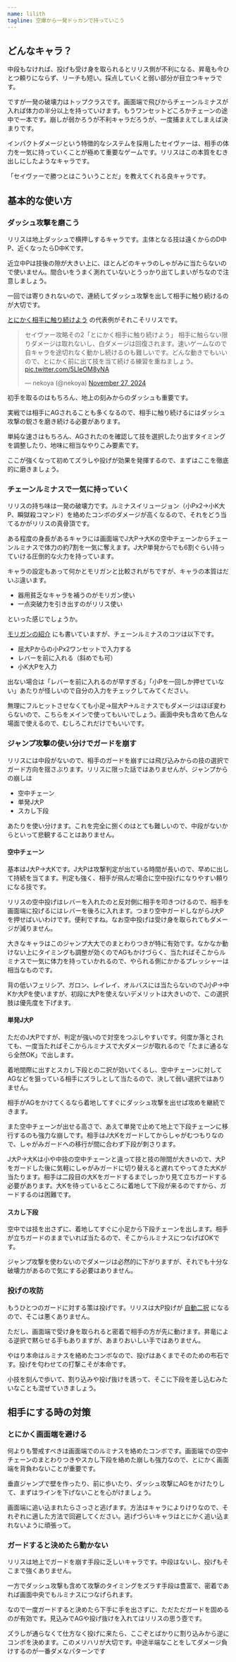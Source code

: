 ```yaml
---
name: lilith
tagline: 空爆から一発ドッカンで持っていこう
---
```


## どんなキャラ？

中段もなければ、投げも受け身を取られるとリリス側が不利になる、昇竜も今ひとつ頼りにならず、リーチも短い。採点していくと弱い部分が目立つキャラです。

ですが一発の破壊力はトップクラスです。画面端で飛びからチェーンルミナスが入れば体力の半分以上を持っていけます。もうワンセットどころかチェーンの途中で一本です。崩しが弱かろうが不利キャラだろうが、一度捕まえてしまえば決まりです。

インパクトダメージという特徴的なシステムを採用したセイヴァーは、相手の体力を一気に持っていくことが極めて重要なゲームです。リリスはこの本質をむき出しにしたようなキャラです。

「セイヴァーで勝つとはこういうことだ」を教えてくれる良キャラです。

## 基本的な使い方

### ダッシュ攻撃を磨こう

リリスは地上ダッシュで横押しするキャラです。主体となる技は遠くからのD中P、近くなったらD中Kです。

近立中Pは技後の隙が大きい上に、ほとんどのキャラのしゃがみに当たらないので使いません。間合いをうまく測れていないとうっかり出てしまいがちなので注意しましょう。

一回では寄りきれないので、連続してダッシュ攻撃を出して相手に触り続けるのが大切です。

[とにかく相手に触り続けよう](../posts/2-touch.mdx) の代表例がそれこそリリスです。

<blockquote class="twitter-tweet" data-media-max-width="560"><p lang="ja" dir="ltr">セイヴァー攻略その2「とにかく相手に触り続けよう」 相手に触らない限りダメージは取れないし、白ダメージは回復されます。速いゲームなので自キャラを途切れなく動かし続けるのも難しいです。どんな動きでもいいので、とにかく前に出て技を当て続ける練習を重ねましょう。 <a href="https://t.co/5LIeOM8yNA">pic.twitter.com/5LIeOM8yNA</a></p>&mdash; nekoya (@nekoya) <a href="https://twitter.com/nekoya/status/1861766468037427512?ref_src=twsrc%5Etfw">November 27, 2024</a></blockquote> <script async src="https://platform.twitter.com/widgets.js" charset="utf-8"></script>

初手を取るのはもちろん、地上の刻みからのダッシュも重要です。

実戦では相手にAGされることも多くなるので、相手に触り続けるにはダッシュ攻撃の鋭さを磨き続ける必要があります。

単純な速さはもちろん、AGされたのを確認して技を選択したり出すタイミングを調整したり、地味に相当なやりこみ要素です。

ここが強くなって初めてズラしや投げが効果を発揮するので、まずはここを徹底的に磨きましょう。

### チェーンルミナスで一気に持っていく

リリスの持ち味は一発の破壊力です。ルミナスイリュージョン（小Px2→小K大P、瞬獄殺コマンド）を絡めたコンボのダメージが高くなるので、それをどう当てるかがリリスの真骨頂です。

ある程度の身長があるキャラには画面端でJ大P→大Kの空中チェーンからチェーンルミナスで体力の約7割を一気に奪えます。J大P単発からでも6割ぐらい持っていける圧倒的な火力を持っています。

キャラの設定もあって何かとモリガンと比較されがちですが、キャラの本質はだいぶ違います。

- 器用貧乏なキャラを補うのがモリガン使い
- 一点突破力を引き出すのがリリス使い

といった感じでしょうか。

[モリガンの紹介](./morrigan) にも書いていますが、チェーンルミナスのコツは以下です。

- 屈大Pからの小Px2ワンセットで入力する
- レバーを前に入れる（斜めでも可）
- 小K大Pを入力

出ない場合は「レバーを前に入れるのが早すぎる」「小Pを一回しか押せていない」あたりが怪しいので自分の入力をチェックしてみてください。

無理にフルヒットさせなくても小足→屈大P→ルミナスでもダメージはほぼ変わらないので、こちらをメインで使ってもいいでしょう。画面中央も含めて色んな場面で使えるので、むしろこれだけでもいいです。

### ジャンプ攻撃の使い分けでガードを崩す

リリスには中段がないので、相手のガードを崩すには飛び込みからの技の選択でガード方向を揺さぶります。リリスに限った話ではありませんが、ジャンプからの崩しは

- 空中チェーン
- 単発J大P
- スカし下段

あたりを使い分けます。これを完全に捌くのはとても難しいので、中段がないからといって悲観することはありません。

#### 空中チェーン

基本はJ大P→大Kです。J大Pは攻撃判定が出ている時間が長いので、早めに出して持続を当てます。判定も強く、相手が飛んだ場合に空中投げになりやすい頼りになる技です。

リリスの空中投げはレバーを入れたのと反対側に相手を叩きつけるので、相手を画面端に投げるにはレバーを後ろに入れます。つまり空中ガードしながらJ大Pを押せばいいわけです。便利ですね。なお空中投げは受け身を取られてもダメージが減りません。

大きなキャラはこのジャンプ大大でのまとわりつきが特に有効です。なかなか動けない上にタイミングも調整が効くのでAGもかけづらく、当たればそこからルミナスで一気に体力を持っていかれるので、やられる側にかかるプレッシャーは相当なものです。

背の低いフェリシア、ガロン、レイレイ、オルバスには当たらないのでJ小P→中Kか大Pを使いますが、初段に大Pを使えないデメリットは大きいので、この選択肢は優先度を下げます。

#### 単発J大P

ただのJ大Pですが、判定が強いので対空をつぶしやすいです。何度か落とされても、一度当たればそこからルミナスで大ダメージが取れるので「たまに通るなら全然OK」で出します。

着地間際に出すとスカし下段との二択が効いてくるし、空中チェーンに対してAGなどを狙っている相手にズラしとして当たるので、決して弱い選択ではありません。

相手がAGをかけてくるなら着地してすぐにダッシュ攻撃を出せば攻めを継続できます。

また空中チェーンが出せる高さで、あえて単発で止めて地上で下段チェーンに移行するのも強力な崩しです。相手はJ大Kをガードしてからしゃがむつもりなので、しゃがみガードへの移行が間に合わず下段が刺さります。

J大P→大Kは小や中技の空中チェーンと違って技と技の隙間が大きいので、大Pをガードした後に気軽にしゃがみガードに切り替えると遅れてやってきた大Kが当たります。相手は二段目の大Kをガードするまでしっかり見て立ちガードする必要があります。大Kを待っているところに着地して下段が来るのですから、ガードするのは困難です。

#### スカし下段

空中では技を出さずに、着地してすぐに小足から下段チェーンを出します。相手が立ちガードのままでいれば当たるので、そこからルミナスにつなげばOKです。

ジャンプ攻撃を使わないのでダメージは必然的に下がりますが、それでも十分な破壊力があるので気にする必要はありません。

### 投げの攻防

もうひとつのガードに対する策は投げです。リリスは大P投げが [自動二択](../techniques/option_select) になるので、そこは悪くありません。

ただし、画面端で受け身を取られると密着で相手の方が先に動けます。昇竜による逆択で黙らせる手もありますが、あまりおいしい手ではありません。

やはり本命はルミナスを絡めたコンボなので、投げはあくまでそのための布石です。投げを匂わせての打撃こそが本命です。

小技を刻んで歩いて、割り込みや投げ抜けを誘って、そこに下段を差し込むみたいなことも混ぜていきましょう。

## 相手にする時の対策

### とにかく画面端を避ける

何よりも警戒すべきは画面端でのルミナスを絡めたコンボです。画面端での空中チェーンのまとわりつきやスカし下段を絡めた崩しも強力なので、とにかく画面端を背負わないことが重要です。

垂直ジャンプで壁を作ったり、前に歩いたり、ダッシュ攻撃にAGをかけたりして、まずはラインを下げないことを心がけましょう。

画面端に追い込まれたらさっさと逃げます。方法はキャラによりけりなので、それぞれに適した方法で回避してください。逃げづらいキャラはとにかく追い込まれないように頑張って。

### ガードすると決めたら動かない

リリスは地上でガードを崩す手段に乏しいキャラです。中段はないし、投げもそこまで強くありません。

一方でダッシュ攻撃も含めて攻撃のタイミングをズラす手段は豊富で、密着であれば画面中央でもルミナスにつなげられます。

なので一度ガードすると決めたら下手に手を出さずに、ただただガードを固めるのが有効です。見込みでAGや投げ抜けを入れてはリリスの思う壺です。

ズラしが通らなくて仕方なく投げに来たら、ここぞとばかりに割り込みから逆にコンボを決めます。このメリハリが大切です。中途半端なことをしてダメージ負けするのが一番ダメなパターンです
